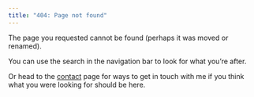 ```yaml
---
title: "404: Page not found"
---
```


The page you requested cannot be found (perhaps it was moved or renamed).

You can use the search in the navigation bar to look for what you're after. 

Or head to the [contact](contact.qmd) page for ways to get in touch with me if you think what you were looking for should be here.